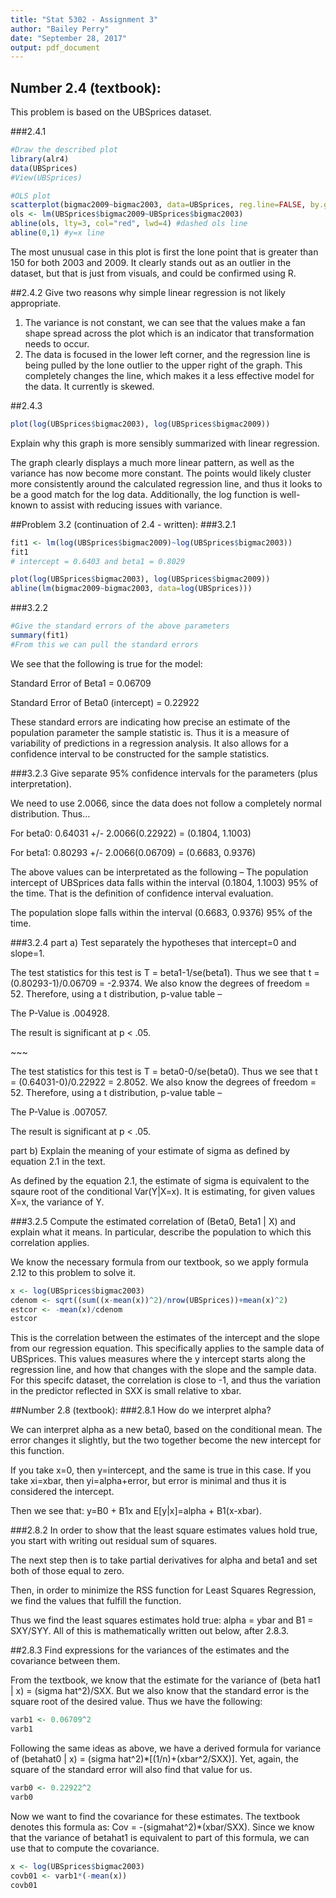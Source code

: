 ---
title: "Stat 5302 - Assignment 3"
author: "Bailey Perry"
date: "September 28, 2017"
output: pdf_document
---

## Number 2.4 (textbook):
This problem is based on the UBSprices dataset.


###2.4.1 
```{r, message=FALSE, warning=FALSE}
#Draw the described plot
library(alr4)
data(UBSprices)
#View(UBSprices)

#OLS plot
scatterplot(bigmac2009~bigmac2003, data=UBSprices, reg.line=FALSE, by.groups=TRUE, smoother=FALSE)
ols <- lm(UBSprices$bigmac2009~UBSprices$bigmac2003)
abline(ols, lty=3, col="red", lwd=4) #dashed ols line
abline(0,1) #y=x line
```
The most unusual case in this plot is first the lone point that is greater than 150 for both 2003 and 2009. It clearly stands out as an outlier in the dataset, but that is just from visuals, and could be confirmed using R.

##2.4.2
Give two reasons why simple linear regression is not likely appropriate.

1. The variance is not constant, we can see that the values make a fan shape spread across the plot which is an indicator that transformation needs to occur.
2. The data is focused in the lower left corner, and the regression line is being pulled by the lone outlier to the upper right of the graph. This completely changes the line, which makes it a less effective model for the data. It currently is skewed.


##2.4.3
```{r}
plot(log(UBSprices$bigmac2003), log(UBSprices$bigmac2009))
```
Explain why this graph is more sensibly summarized with linear regression.

The graph clearly displays a much more linear pattern, as well as the variance has now become more constant. The points would likely cluster more consistently around the calculated regression line, and thus it looks to be a good match for the log data. Additionally, the log function is well-known to assist with reducing issues with variance.


##Problem 3.2 (continuation of 2.4 - written):
###3.2.1
```{r}
fit1 <- lm(log(UBSprices$bigmac2009)~log(UBSprices$bigmac2003))
fit1
# intercept = 0.6403 and beta1 = 0.8029

plot(log(UBSprices$bigmac2003), log(UBSprices$bigmac2009))
abline(lm(bigmac2009~bigmac2003, data=log(UBSprices)))
```

###3.2.2
```{r}
#Give the standard errors of the above parameters
summary(fit1)
#From this we can pull the standard errors
```
We see that the following is true for the model:

Standard Error of Beta1 = 0.06709

Standard Error of Beta0 (intercept) = 0.22922

These standard errors are indicating how precise an estimate of the population parameter the sample statistic is. Thus it is a measure of variability of predictions in a regression analysis. It also allows for a confidence interval to be constructed for the sample statistics.

###3.2.3
Give separate 95% confidence intervals for the parameters (plus interpretation).

We need to use 2.0066, since the data does not follow a completely normal distribution. Thus...

For beta0: 0.64031 +/- 2.0066(0.22922) = (0.1804, 1.1003)

For beta1: 0.80293 +/- 2.0066(0.06709) = (0.6683, 0.9376)

The above values can be interpretated as the following -- The population intercept of UBSprices data falls within the interval (0.1804, 1.1003) 95% of the time. That is the definition of confidence interval evaluation.

The population slope falls within the interval (0.6683, 0.9376) 95% of the time.

###3.2.4 
part a) Test separately the hypotheses that intercept=0 and slope=1.

The test statistics for this test is T = beta1-1/se(beta1). Thus we see that t = (0.80293-1)/0.06709 = -2.9374. We also know the degrees of freedom = 52. Therefore, using a t distribution, p-value table -- 

The P-Value is .004928.

The result is significant at p < .05.

~~~

The test statistics for this test is T = beta0-0/se(beta0). Thus we see that t = (0.64031-0)/0.22922 = 2.8052. We also know the degrees of freedom = 52. Therefore, using a t distribution, p-value table -- 

The P-Value is .007057.

The result is significant at p < .05.

part b) Explain the meaning of your estimate of sigma as defined by equation 2.1 in the text.

As defined by the equation 2.1, the estimate of sigma is equivalent to the sqaure root of the conditional Var(Y|X=x). It is estimating, for given values X=x, the variance of Y.

###3.2.5
Compute the estimated correlation of (Beta0, Beta1 | X) and explain what it means. In particular, describe the population to which this correlation applies.

We know the necessary formula from our textbook, so we apply formula 2.12 to this problem to solve it.
```{r}
x <- log(UBSprices$bigmac2003) 
cdenom <- sqrt((sum((x-mean(x))^2)/nrow(UBSprices))+mean(x)^2)
estcor <- -mean(x)/cdenom
estcor
```
This is the correlation between the estimates of the intercept and the slope from our regression equation. This specifically applies to the sample data of UBSprices. This values measures where the y intercept starts along the regression line, and how that changes with the slope and the sample data. For this specifc dataset, the correlation is close to -1, and thus the variation in the predictor reflected in SXX is small relative to xbar. 

##Number 2.8 (textbook):
###2.8.1
How do we interpret alpha?

We can interpret alpha as a new beta0, based on the conditional mean. The error changes it slightly, but the two together become the new intercept for this function.

If you take x=0, then y=intercept, and the same is true in this case. If you take xi=xbar, then yi=alpha+error, but error is minimal and thus it is considered the intercept.

Then we see that: y=B0 + B1x and E[y|x]=alpha + B1(x-xbar).

###2.8.2 
In order to show that the least square estimates values hold true, you start with writing out residual sum of squares. 

The next step then is to take partial derivatives for alpha and beta1 and set both of those equal to zero. 

Then, in order to minimize the RSS function for Least Squares Regression, we find the values that fulfill the function.

Thus we find the least squares estimates hold true: alpha = ybar and B1 = SXY/SYY. All of this is mathematically written out below, after 2.8.3.

##2.8.3
Find expressions for the variances of the estimates and the covariance between them.

From the textbook, we know that the estimate for the variance of (beta hat1 | x) = (sigma hat^2)/SXX. But we also know that the standard error is the square root of the desired value. Thus we have the following:
```{r}
varb1 <- 0.06709^2
varb1
```
Following the same ideas as above, we have a derived formula for variance of (betahat0 | x) = (sigma hat^2)*[(1/n)+(xbar^2/SXX)]. Yet, again, the square of the standard error will also find that value for us.
```{r}
varb0 <- 0.22922^2
varb0
```

Now we want to find the covariance for these estimates. The textbook denotes this formula as: Cov = -(sigmahat^2)*(xbar/SXX). Since we know that the variance of betahat1 is equivalent to part of this formula, we can use that to compute the covariance.
```{r}
x <- log(UBSprices$bigmac2003) 
covb01 <- varb1*(-mean(x))
covb01
```
